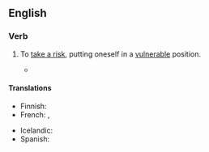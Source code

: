 ==English==

===Verb===
{{head|en|verb|conjugation of {{l|en|stick}}|head=[[stick]] one's [[neck]] [[out]]}}

# {{lb|en|idiomatic}} To [[take a risk]], putting oneself in a [[vulnerable]] position.
#* {{RQ:Wodehouse Offing|chapter=XVI|passage=Uncle Tom's study was a place I seldom entered during my visits to Brinkley Court, because when I did go there he always grabbed me and started to talk about old silver, whereas if he caught me in the open he often touched on other topics, and the way I looked at it was that there was no sense in '''sticking one's neck out'''. It was more than a year since I had been inside this sanctum [...]}}

====Translations====
{{trans-top|putting oneself in a vulnerable position}}
* Finnish: {{t|fi|[[vaarantaa]] [[itsensä]]}}
* French: {{t+|fr|se mouiller}}, {{t+|fr|mouiller sa chemise}}
{{trans-mid}}
* Icelandic: {{t|is|gefa höggstað á sér}}
* Spanish: {{t+|es|mojarse}}
{{trans-bottom}}